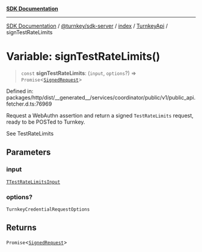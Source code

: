[**SDK Documentation**](../../../../../../README.mdx)

***

[SDK Documentation](../../../../../../packages.mdx) / [@turnkey/sdk-server](../../../../README.mdx) / [index](../../../README.mdx) / [TurnkeyApi](../README.mdx) / signTestRateLimits

# Variable: signTestRateLimits()

> `const` **signTestRateLimits**: (`input`, `options`?) => `Promise`\<[`SignedRequest`](../../../../../http/index/type-aliases/SignedRequest.mdx)\>

Defined in: packages/http/dist/\_\_generated\_\_/services/coordinator/public/v1/public\_api.fetcher.d.ts:76969

Request a WebAuthn assertion and return a signed `TestRateLimits` request, ready to be POSTed to Turnkey.

See TestRateLimits

## Parameters

### input

[`TTestRateLimitsInput`](../type-aliases/TTestRateLimitsInput.mdx)

### options?

`TurnkeyCredentialRequestOptions`

## Returns

`Promise`\<[`SignedRequest`](../../../../../http/index/type-aliases/SignedRequest.mdx)\>
